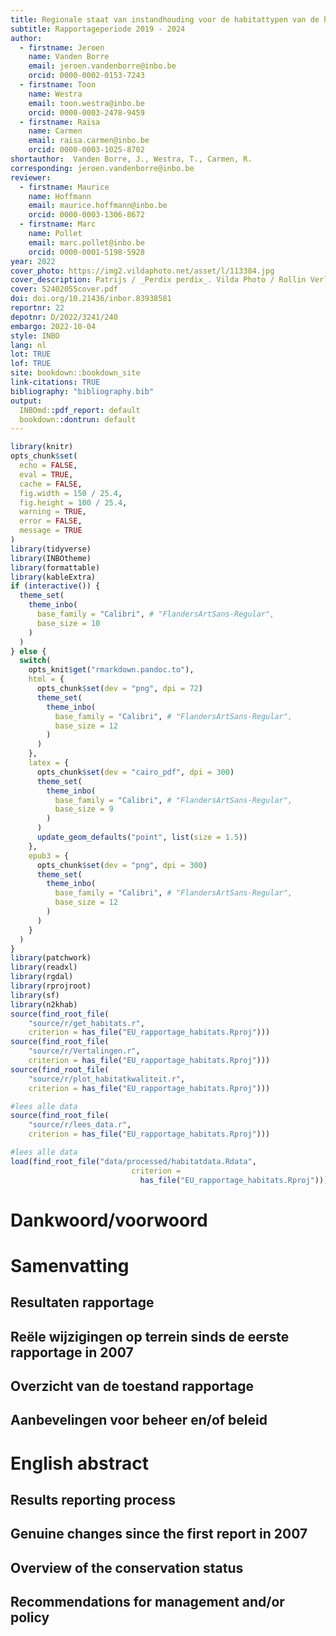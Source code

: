 ```yaml
---
title: Regionale staat van instandhouding voor de habitattypen van de habitatrichtlijn.
subtitle: Rapportageperiode 2019 - 2024
author: 
  - firstname: Jeroen
    name: Vanden Borre
    email: jeroen.vandenborre@inbo.be
    orcid: 0000-0002-0153-7243
  - firstname: Toon
    name: Westra
    email: toon.westra@inbo.be
    orcid: 0000-0003-2478-9459
  - firstname: Raïsa
    name: Carmen
    email: raisa.carmen@inbo.be
    orcid: 0000-0003-1025-8702
shortauthor:  Vanden Borre, J., Westra, T., Carmen, R.
corresponding: jeroen.vandenborre@inbo.be
reviewer:
  - firstname: Maurice
    name: Hoffmann
    email: maurice.hoffmann@inbo.be
    orcid: 0000-0003-1306-8672
  - firstname: Marc
    name: Pollet
    email: marc.pollet@inbo.be
    orcid: 0000-0001-5198-5928
year: 2022
cover_photo: https://img2.vildaphoto.net/asset/l/113384.jpg
cover_description: Patrijs / _Perdix perdix_. Vilda Photo /	Rollin Verlinde
cover: 52402055cover.pdf
doi: doi.org/10.21436/inbor.83938581
reportnr: 22
depotnr: D/2022/3241/240
embargo: 2022-10-04
style: INBO
lang: nl
lot: TRUE
lof: TRUE
site: bookdown::bookdown_site
link-citations: TRUE
bibliography: "bibliography.bib"
output:
  INBOmd::pdf_report: default
  bookdown::dontrun: default
---
```




```r
library(knitr)
opts_chunk$set(
  echo = FALSE,
  eval = TRUE,
  cache = FALSE,
  fig.width = 150 / 25.4,
  fig.height = 100 / 25.4,
  warning = TRUE,
  error = FALSE,
  message = TRUE
)
library(tidyverse)
library(INBOtheme)
library(formattable)
library(kableExtra)
if (interactive()) {
  theme_set(
    theme_inbo(
      base_family = "Calibri", # "FlandersArtSans-Regular",
      base_size = 10
    )
  )
} else {
  switch(
    opts_knit$get("rmarkdown.pandoc.to"),
    html = {
      opts_chunk$set(dev = "png", dpi = 72)
      theme_set(
        theme_inbo(
          base_family = "Calibri", # "FlandersArtSans-Regular",
          base_size = 12
        )
      )
    },
    latex = {
      opts_chunk$set(dev = "cairo_pdf", dpi = 300)
      theme_set(
        theme_inbo(
          base_family = "Calibri", # "FlandersArtSans-Regular",
          base_size = 9
        )
      )
      update_geom_defaults("point", list(size = 1.5))
    },
    epub3 = {
      opts_chunk$set(dev = "png", dpi = 300)
      theme_set(
        theme_inbo(
          base_family = "Calibri", # "FlandersArtSans-Regular",
          base_size = 12
        )
      )
    }
  )
}
library(patchwork)
library(readxl)
library(rgdal)
library(rprojroot)
library(sf)
library(n2khab)
source(find_root_file(
    "source/r/get_habitats.r",
    criterion = has_file("EU_rapportage_habitats.Rproj")))
source(find_root_file(
    "source/r/Vertalingen.r",
    criterion = has_file("EU_rapportage_habitats.Rproj")))
source(find_root_file(
    "source/r/plot_habitatkwaliteit.r",
    criterion = has_file("EU_rapportage_habitats.Rproj")))

```
```r
#lees alle data
source(find_root_file(
    "source/r/lees_data.r",
    criterion = has_file("EU_rapportage_habitats.Rproj")))
```
```r
#lees alle data
load(find_root_file("data/processed/habitatdata.Rdata", 
                           criterion = 
                             has_file("EU_rapportage_habitats.Rproj")))
```

# Dankwoord/voorwoord {-}


# Samenvatting {-}

## Resultaten rapportage {-}

## Reële wijzigingen op terrein sinds de eerste rapportage in 2007 {-}

## Overzicht van de toestand rapportage {-}

## Aanbevelingen voor beheer en/of beleid {-}

# English abstract {-}

## Results reporting process {-}

## Genuine changes since the first report in 2007 {-}

## Overview of the conservation status {-}

## Recommendations for management and/or policy {-}
